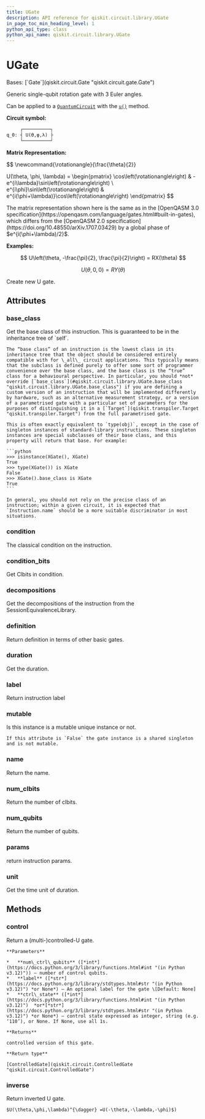 ```yaml
---
title: UGate
description: API reference for qiskit.circuit.library.UGate
in_page_toc_min_heading_level: 1
python_api_type: class
python_api_name: qiskit.circuit.library.UGate
---
```


# UGate

<Class id="qiskit.circuit.library.UGate" github="https://github.com/qiskit/qiskit/tree/stable/0.45/qiskit/circuit/library/standard_gates/u.py" signature="qiskit.circuit.library.UGate(theta, phi, lam, label=None, *, duration=None, unit='dt')">
  Bases: [`Gate`](qiskit.circuit.Gate "qiskit.circuit.gate.Gate")

  Generic single-qubit rotation gate with 3 Euler angles.

  Can be applied to a [`QuantumCircuit`](qiskit.circuit.QuantumCircuit "qiskit.circuit.QuantumCircuit") with the [`u()`](qiskit.circuit.QuantumCircuit#u "qiskit.circuit.QuantumCircuit.u") method.

  **Circuit symbol:**

  ```python
       ┌──────────┐
  q_0: ┤ U(ϴ,φ,λ) ├
       └──────────┘
  ```

  **Matrix Representation:**

  $$
  \newcommand{\rotationangle}{\frac{\theta}{2}}

  U(\theta, \phi, \lambda) =
  \begin{pmatrix}
      \cos\left(\rotationangle\right) & -e^{i\lambda}\sin\left(\rotationangle\right) \\
      e^{i\phi}\sin\left(\rotationangle\right) & e^{i(\phi+\lambda)}\cos\left(\rotationangle\right)
  \end{pmatrix}
  $$

  <Admonition title="Note" type="note">
    The matrix representation shown here is the same as in the [OpenQASM 3.0 specification](https://openqasm.com/language/gates.html#built-in-gates), which differs from the [OpenQASM 2.0 specification](https://doi.org/10.48550/arXiv.1707.03429) by a global phase of $e^{i(\phi+\lambda)/2}$.
  </Admonition>

  **Examples:**

  $$
  U\left(\theta, -\frac{\pi}{2}, \frac{\pi}{2}\right) = RX(\theta)
  $$

  $$
  U(\theta, 0, 0) = RY(\theta)
  $$

  Create new U gate.

  ## Attributes

  ### base\_class

  <Attribute id="qiskit.circuit.library.UGate.base_class" name="base_class">
    Get the base class of this instruction. This is guaranteed to be in the inheritance tree of `self`.

    The “base class” of an instruction is the lowest class in its inheritance tree that the object should be considered entirely compatible with for \_all\_ circuit applications. This typically means that the subclass is defined purely to offer some sort of programmer convenience over the base class, and the base class is the “true” class for a behavioural perspective. In particular, you should *not* override [`base_class`](#qiskit.circuit.library.UGate.base_class "qiskit.circuit.library.UGate.base_class") if you are defining a custom version of an instruction that will be implemented differently by hardware, such as an alternative measurement strategy, or a version of a parametrised gate with a particular set of parameters for the purposes of distinguishing it in a [`Target`](qiskit.transpiler.Target "qiskit.transpiler.Target") from the full parametrised gate.

    This is often exactly equivalent to `type(obj)`, except in the case of singleton instances of standard-library instructions. These singleton instances are special subclasses of their base class, and this property will return that base. For example:

    ```python
    >>> isinstance(XGate(), XGate)
    True
    >>> type(XGate()) is XGate
    False
    >>> XGate().base_class is XGate
    True
    ```

    In general, you should not rely on the precise class of an instruction; within a given circuit, it is expected that `Instruction.name` should be a more suitable discriminator in most situations.
  </Attribute>

  ### condition

  <Attribute id="qiskit.circuit.library.UGate.condition" name="condition">
    The classical condition on the instruction.
  </Attribute>

  ### condition\_bits

  <Attribute id="qiskit.circuit.library.UGate.condition_bits" name="condition_bits">
    Get Clbits in condition.
  </Attribute>

  ### decompositions

  <Attribute id="qiskit.circuit.library.UGate.decompositions" name="decompositions">
    Get the decompositions of the instruction from the SessionEquivalenceLibrary.
  </Attribute>

  ### definition

  <Attribute id="qiskit.circuit.library.UGate.definition" name="definition">
    Return definition in terms of other basic gates.
  </Attribute>

  ### duration

  <Attribute id="qiskit.circuit.library.UGate.duration" name="duration">
    Get the duration.
  </Attribute>

  ### label

  <Attribute id="qiskit.circuit.library.UGate.label" name="label">
    Return instruction label
  </Attribute>

  ### mutable

  <Attribute id="qiskit.circuit.library.UGate.mutable" name="mutable">
    Is this instance is a mutable unique instance or not.

    If this attribute is `False` the gate instance is a shared singleton and is not mutable.
  </Attribute>

  ### name

  <Attribute id="qiskit.circuit.library.UGate.name" name="name">
    Return the name.
  </Attribute>

  ### num\_clbits

  <Attribute id="qiskit.circuit.library.UGate.num_clbits" name="num_clbits">
    Return the number of clbits.
  </Attribute>

  ### num\_qubits

  <Attribute id="qiskit.circuit.library.UGate.num_qubits" name="num_qubits">
    Return the number of qubits.
  </Attribute>

  ### params

  <Attribute id="qiskit.circuit.library.UGate.params" name="params">
    return instruction params.
  </Attribute>

  ### unit

  <Attribute id="qiskit.circuit.library.UGate.unit" name="unit">
    Get the time unit of duration.
  </Attribute>

  ## Methods

  ### control

  <Function id="qiskit.circuit.library.UGate.control" name="control" signature="control(num_ctrl_qubits=1, label=None, ctrl_state=None)">
    Return a (multi-)controlled-U gate.

    **Parameters**

    *   **num\_ctrl\_qubits** ([*int*](https://docs.python.org/3/library/functions.html#int "(in Python v3.12)")) – number of control qubits.
    *   **label** ([*str*](https://docs.python.org/3/library/stdtypes.html#str "(in Python v3.12)") *or None*) – An optional label for the gate \[Default: None]
    *   **ctrl\_state** ([*int*](https://docs.python.org/3/library/functions.html#int "(in Python v3.12)")  *or*[*str*](https://docs.python.org/3/library/stdtypes.html#str "(in Python v3.12)") *or None*) – control state expressed as integer, string (e.g. ‘110’), or None. If None, use all 1s.

    **Returns**

    controlled version of this gate.

    **Return type**

    [ControlledGate](qiskit.circuit.ControlledGate "qiskit.circuit.ControlledGate")
  </Function>

  ### inverse

  <Function id="qiskit.circuit.library.UGate.inverse" name="inverse" signature="inverse()">
    Return inverted U gate.

    $U(\theta,\phi,\lambda)^{\dagger} =U(-\theta,-\lambda,-\phi)$)
  </Function>
</Class>

